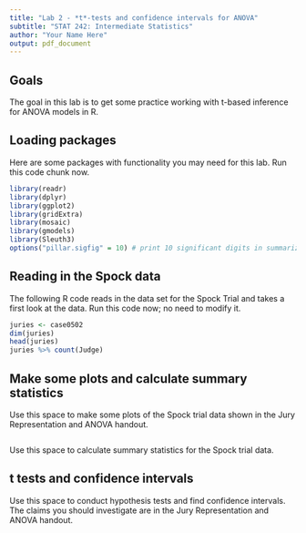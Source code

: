 ---
title: "Lab 2 - *t*-tests and confidence intervals for ANOVA"
subtitle: "STAT 242: Intermediate Statistics"
author: "Your Name Here"
output: pdf_document
---

## Goals

The goal in this lab is to get some practice working with t-based inference for ANOVA models in R.

## Loading packages

Here are some packages with functionality you may need for this lab.  Run this code chunk now.

```{r}
library(readr)
library(dplyr)
library(ggplot2)
library(gridExtra)
library(mosaic)
library(gmodels)
library(Sleuth3)
options("pillar.sigfig" = 10) # print 10 significant digits in summarize output
```

## Reading in the Spock data

The following R code reads in the data set for the Spock Trial and takes a first look at the data.  Run this code now; no need to modify it.

```{r}
juries <- case0502
dim(juries)
head(juries)
juries %>% count(Judge)
```

## Make some plots and calculate summary statistics

Use this space to make some plots of the Spock trial data shown in the Jury Representation and ANOVA handout.

```{r}

```

Use this space to calculate summary statistics for the Spock trial data.

## t tests and confidence intervals

Use this space to conduct hypothesis tests and find confidence intervals. The claims you should investigate are in the Jury Representation and ANOVA handout.

```{r}

```
